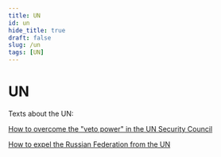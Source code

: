 ```yaml
---
title: UN
id: un
hide_title: true
draft: false
slug: /un
tags: [UN]
---
```


# UN

Texts about the UN:

[How to overcome the "veto power" in the UN Security Council](/UN/veto_power/)

[How to expel the Russian Federation from the UN](UN/how_to_expel_rf_from_un/)
